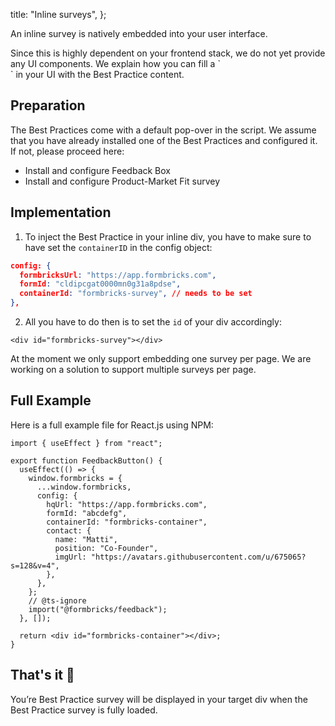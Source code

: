 
  title: "Inline surveys",
};

An inline survey is natively embedded into your user interface.

<Callout title="No UI provided" type="warning">
  Since this is highly dependent on your frontend stack, we do not yet provide any UI components. We explain how you can fill a `<div>` in your UI with the Best Practice content.
</Callout>

## Preparation

The Best Practices come with a default pop-over in the script. We assume that you have already installed one of the Best Practices and configured it. If not, please proceed here:

- <Link href="/docs/best-practices/feedback-box">Install and configure Feedback Box</Link>
- <Link href="/docs/best-practices/pmf-survey">Install and configure Product-Market Fit survey</Link>

## Implementation

1. To inject the Best Practice in your inline div, you have to make sure to have set the `containerID` in the config object:

```json
config: {
  formbricksUrl: "https://app.formbricks.com",
  formId: "cldipcgat0000mn0g31a8pdse",
  containerId: "formbricks-survey", // needs to be set
},
```

2. All you have to do then is to set the `id` of your div accordingly:

```tsx
<div id="formbricks-survey"></div>
```

At the moment we only support embedding one survey per page. We are working on a solution to support multiple surveys per page.

## Full Example

Here is a full example file for React.js using NPM:

```tsx
import { useEffect } from "react";

export function FeedbackButton() {
  useEffect(() => {
    window.formbricks = {
      ...window.formbricks,
      config: {
        hqUrl: "https://app.formbricks.com",
        formId: "abcdefg",
        containerId: "formbricks-container",
        contact: {
          name: "Matti",
          position: "Co-Founder",
          imgUrl: "https://avatars.githubusercontent.com/u/675065?s=128&v=4",
        },
      },
    };
    // @ts-ignore
    import("@formbricks/feedback");
  }, []);

  return <div id="formbricks-container"></div>;
}
```

## That's it 🎉

You’re Best Practice survey will be displayed in your target div when the Best Practice survey is fully loaded.

